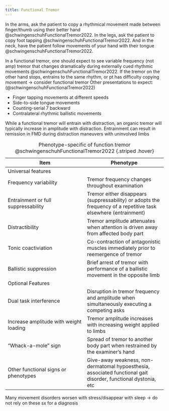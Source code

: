 ```yaml
---
title: Functional Tremor
---
```





In the arms, ask the patient to copy a rhythmical movement made between finger/thumb using their better hand @schwingenschuhFunctionalTremor2022.
In the legs, ask the patient to copy foot tapping @schwingenschuhFunctionalTremor2022.
And in the neck, have the patient follow movements of your hand with their tongue @schwingenschuhFunctionalTremor2022.

In a functional tremor, one should expect to see variable frequency (not amp) tremor that changes dramatically during externally cued rhythmic movements @schwingenschuhFunctionalTremor2022.
If the tremor on the other hand stops, entrains to the same rhythm, or pt has difficulty copying movement → consider functional tremor 
Other presentations to expect: (@schwingenschuhFunctionalTremor2022)

:::{.callout title="Other distraction maneuvers via APTA"}

- Finger tapping movements at different speeds
- Side-to-side tongue movements
- Counting-serial 7 backward
- Contralateral rhythmic ballistic movements

:::


:::{.callout-note}
While a functional tremor will entrain with distraction, an organic tremor will typically increase in amplitude with distraction. Entrainment can result in remission in FMD during distraction maneuvers with uninvolved limbs
:::

| Item | Phenotype |
|-|-|
| Universal features | |
| Frequency variability | Tremor frequency changes throughout examination |
| Entrainment or full suppressability | Tremor either disappears (suppressability) or adopts the frequency of a repetitive task elsewhere (entrainment) |
| Distractibility | Tremor amplitude attenuates when attention is driven away from affected body part |
| Tonic coactiviation | Co-contraction of antagonistic muscles immediately prior to reemergence of tremor |
| Ballistic suppression | Brief arrest of tremor with performance of a ballistic movement in the opposite limb |
|Optional Features| |
| Dual task interference | Disruption in tremor frequency and amplitude when simultaneously executing a competing asks |
| Increase amplitude with weight loading | Tremor amplitude increases with increasing weight applied to limbs|
| "Whack-a-mole" sign | Spread of tremor to another body part when restrained by the examiner's hand |
| Other functional signs or phenotypes | Give-away weakness, non-dermatomal hypoesthesia, associated functional gait disorder, functional dystonia, etc
: Phenotype-specific of function tremor @schwingenschuhFunctionalTremor2022 {.striped .hover}

:::{.callout-note}
Many movement disorders worsen with stress/disappear with sleep → do not rely on these sx for a diagnosis
:::
